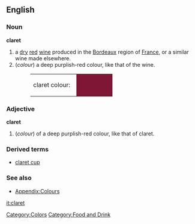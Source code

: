 {{wikipedia}}
==English==

===Noun===
'''claret'''
# a [[dry]] [[red]] [[wine]] produced in the [[Bordeaux]] region of [[France]], or a similar wine made elsewhere.
#(''colour'') a deep purplish-red colour, like that of the wine.
#:<table><tr><td>claret colour: &nbsp;</td><td bgcolor="#7F1635" width="80">&nbsp; </td></tr></table>

===Adjective===
'''claret'''
#(''colour'') of a deep purplish-red colour, like that of claret.

===Derived terms===
*[[claret cup]]

===See also===
*[[Wiktionary_Appendix:Colours|Appendix:Colours]]

[[Category:Colors]]
[[Category:Food and Drink]]

[[it:claret]]